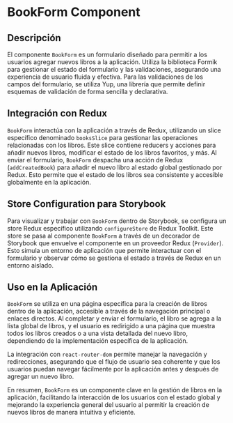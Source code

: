 
<Meta title="Forms/BookForm" />

# BookForm Component

## Descripción

El componente `BookForm` es un formulario diseñado para permitir a los usuarios agregar nuevos libros a la aplicación. Utiliza la biblioteca Formik para gestionar el estado del formulario y las validaciones, asegurando una experiencia de usuario fluida y efectiva. Para las validaciones de los campos del formulario, se utiliza Yup, una librería que permite definir esquemas de validación de forma sencilla y declarativa.

## Integración con Redux

`BookForm` interactúa con la aplicación a través de Redux, utilizando un slice específico denominado `booksSlice` para gestionar las operaciones relacionadas con los libros. Este slice contiene reducers y acciones para añadir nuevos libros, modificar el estado de los libros favoritos, y más. Al enviar el formulario, `BookForm` despacha una acción de Redux (`addCreatedBook`) para añadir el nuevo libro al estado global gestionado por Redux. Esto permite que el estado de los libros sea consistente y accesible globalmente en la aplicación.

## Store Configuration para Storybook

Para visualizar y trabajar con `BookForm` dentro de Storybook, se configura un store Redux específico utilizando `configureStore` de Redux Toolkit. Este store se pasa al componente `BookForm` a través de un decorador de Storybook que envuelve el componente en un proveedor Redux (`Provider`). Esto simula un entorno de aplicación que permite interactuar con el formulario y observar cómo se gestiona el estado a través de Redux en un entorno aislado.

## Uso en la Aplicación

`BookForm` se utiliza en una página específica para la creación de libros dentro de la aplicación, accesible a través de la navegación principal o enlaces directos. Al completar y enviar el formulario, el libro se agrega a la lista global de libros, y el usuario es redirigido a una página que muestra todos los libros creados o a una vista detallada del nuevo libro, dependiendo de la implementación específica de la aplicación.

La integración con `react-router-dom` permite manejar la navegación y redirecciones, asegurando que el flujo de usuario sea coherente y que los usuarios puedan navegar fácilmente por la aplicación antes y después de agregar un nuevo libro.

En resumen, `BookForm` es un componente clave en la gestión de libros en la aplicación, facilitando la interacción de los usuarios con el estado global y mejorando la experiencia general del usuario al permitir la creación de nuevos libros de manera intuitiva y eficiente.
